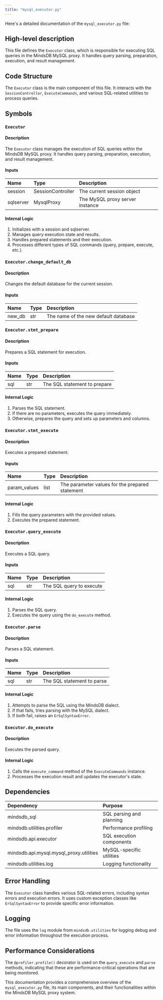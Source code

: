 ```yaml
---
title: "mysql_executor.py"
---
```


Here's a detailed documentation of the `mysql_executor.py` file:

## High-level description
This file defines the `Executor` class, which is responsible for executing SQL queries in the MindsDB MySQL proxy. It handles query parsing, preparation, execution, and result management.

## Code Structure
The `Executor` class is the main component of this file. It interacts with the `SessionController`, `ExecuteCommands`, and various SQL-related utilities to process queries.

## Symbols

### `Executor`
#### Description
The `Executor` class manages the execution of SQL queries within the MindsDB MySQL proxy. It handles query parsing, preparation, execution, and result management.

#### Inputs
| Name | Type | Description |
|:-----|:-----|:------------|
| session | SessionController | The current session object |
| sqlserver | MysqlProxy | The MySQL proxy server instance |

#### Internal Logic
1. Initializes with a session and sqlserver.
2. Manages query execution state and results.
3. Handles prepared statements and their execution.
4. Processes different types of SQL commands (query, prepare, execute, etc.).

### `Executor.change_default_db`
#### Description
Changes the default database for the current session.

#### Inputs
| Name | Type | Description |
|:-----|:-----|:------------|
| new_db | str | The name of the new default database |

### `Executor.stmt_prepare`
#### Description
Prepares a SQL statement for execution.

#### Inputs
| Name | Type | Description |
|:-----|:-----|:------------|
| sql | str | The SQL statement to prepare |

#### Internal Logic
1. Parses the SQL statement.
2. If there are no parameters, executes the query immediately.
3. Otherwise, prepares the query and sets up parameters and columns.

### `Executor.stmt_execute`
#### Description
Executes a prepared statement.

#### Inputs
| Name | Type | Description |
|:-----|:-----|:------------|
| param_values | list | The parameter values for the prepared statement |

#### Internal Logic
1. Fills the query parameters with the provided values.
2. Executes the prepared statement.

### `Executor.query_execute`
#### Description
Executes a SQL query.

#### Inputs
| Name | Type | Description |
|:-----|:-----|:------------|
| sql | str | The SQL query to execute |

#### Internal Logic
1. Parses the SQL query.
2. Executes the query using the `do_execute` method.

### `Executor.parse`
#### Description
Parses a SQL statement.

#### Inputs
| Name | Type | Description |
|:-----|:-----|:------------|
| sql | str | The SQL statement to parse |

#### Internal Logic
1. Attempts to parse the SQL using the MindsDB dialect.
2. If that fails, tries parsing with the MySQL dialect.
3. If both fail, raises an `ErSqlSyntaxError`.

### `Executor.do_execute`
#### Description
Executes the parsed query.

#### Internal Logic
1. Calls the `execute_command` method of the `ExecuteCommands` instance.
2. Processes the execution result and updates the executor's state.

## Dependencies
| Dependency | Purpose |
|:-----------|:--------|
| mindsdb_sql | SQL parsing and planning |
| mindsdb.utilities.profiler | Performance profiling |
| mindsdb.api.executor | SQL execution components |
| mindsdb.api.mysql.mysql_proxy.utilities | MySQL-specific utilities |
| mindsdb.utilities.log | Logging functionality |

## Error Handling
The `Executor` class handles various SQL-related errors, including syntax errors and execution errors. It uses custom exception classes like `ErSqlSyntaxError` to provide specific error information.

## Logging
The file uses the `log` module from `mindsdb.utilities` for logging debug and error information throughout the execution process.

## Performance Considerations
The `@profiler.profile()` decorator is used on the `query_execute` and `parse` methods, indicating that these are performance-critical operations that are being monitored.

This documentation provides a comprehensive overview of the `mysql_executor.py` file, its main components, and their functionalities within the MindsDB MySQL proxy system.
